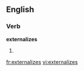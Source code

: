 
==English==

===Verb===
'''externalizes'''

# {{third-person singular of|[[externalize]]}}

[[fr:externalizes]]
[[vi:externalizes]]